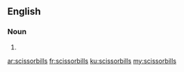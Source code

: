 ==English==

===Noun===
{{head|en|plural}}

# {{plural of|scissorbill|lang=en|nocat=1}}

[[ar:scissorbills]]
[[fr:scissorbills]]
[[ku:scissorbills]]
[[my:scissorbills]]